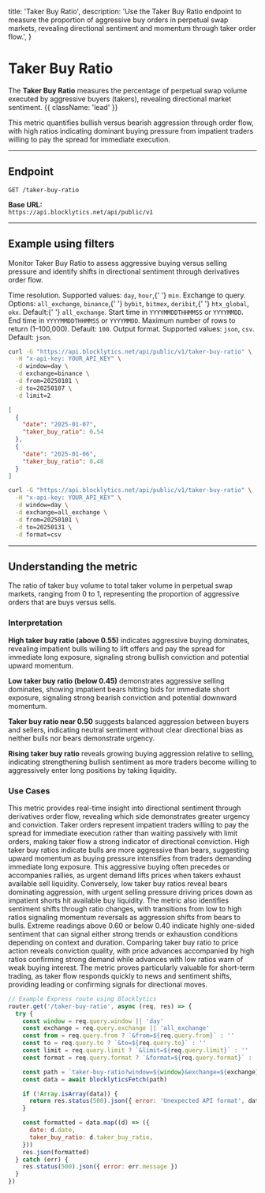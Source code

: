   title: 'Taker Buy Ratio',
  description:
    'Use the Taker Buy Ratio endpoint to measure the proportion of aggressive buy orders in perpetual swap markets, revealing directional sentiment and momentum through taker order flow.',
}

# Taker Buy Ratio

The **Taker Buy Ratio** measures the percentage of perpetual swap volume executed by aggressive buyers (takers), revealing directional market sentiment. {{ className: 'lead' }}

This metric quantifies bullish versus bearish aggression through order flow, with high ratios indicating dominant buying pressure from impatient traders willing to pay the spread for immediate execution.

---

## Endpoint

`GET /taker-buy-ratio`

**Base URL:**  
`https://api.blocklytics.net/api/public/v1`

---

## Example using filters

<Row>
  <Col>

Monitor Taker Buy Ratio to assess aggressive buying versus selling pressure and identify shifts in directional sentiment through derivatives order flow.

<Properties>
  <Property name="window" type="string">
    Time resolution. Supported values: <code>day</code>, <code>hour</code>,{' '}
    <code>min</code>.
  </Property>
  <Property name="exchange" type="string">
    Exchange to query. Options: <code>all_exchange</code>, <code>binance</code>,{' '}
    <code>bybit</code>, <code>bitmex</code>, <code>deribit</code>,{' '}
    <code>htx_global</code>, <code>okx</code>. Default:{' '}
    <code>all_exchange</code>.
  </Property>
  <Property name="from" type="string">
    Start time in <code>YYYYMMDDTHHMMSS</code> or <code>YYYYMMDD</code>.
  </Property>
  <Property name="to" type="string">
    End time in <code>YYYYMMDDTHHMMSS</code> or <code>YYYYMMDD</code>.
  </Property>
  <Property name="limit" type="integer">
    Maximum number of rows to return (1–100,000). Default: <code>100</code>.
  </Property>
  <Property name="format" type="string">
    Output format. Supported values: <code>json</code>, <code>csv</code>.
    Default: <code>json</code>.
  </Property>
</Properties>

  </Col>
  <Col>

```bash {title="Requesting Taker Buy Ratio data"}
curl -G "https://api.blocklytics.net/api/public/v1/taker-buy-ratio" \
  -H "x-api-key: YOUR_API_KEY" \
  -d window=day \
  -d exchange=binance \
  -d from=20250101 \
  -d to=20250107 \
  -d limit=2
```

```json {title="Sample JSON response"}
[
  {
    "date": "2025-01-07",
    "taker_buy_ratio": 0.54
  },
  {
    "date": "2025-01-06",
    "taker_buy_ratio": 0.48
  }
]
```

```bash {title="Exporting as CSV"}
curl -G "https://api.blocklytics.net/api/public/v1/taker-buy-ratio" \
  -H "x-api-key: YOUR_API_KEY" \
  -d window=day \
  -d exchange=all_exchange \
  -d from=20250101 \
  -d to=20250131 \
  -d format=csv
```

  </Col>
</Row>

---

## Understanding the metric

<Row>
  <Col>

<Properties>
  <Property name="taker_buy_ratio" type="number">
    The ratio of taker buy volume to total taker volume in perpetual swap
    markets, ranging from 0 to 1, representing the proportion of aggressive
    orders that are buys versus sells.
  </Property>
</Properties>

### Interpretation

**High taker buy ratio (above 0.55)** indicates aggressive buying dominates, revealing impatient bulls willing to lift offers and pay the spread for immediate long exposure, signaling strong bullish conviction and potential upward momentum.

**Low taker buy ratio (below 0.45)** demonstrates aggressive selling dominates, showing impatient bears hitting bids for immediate short exposure, signaling strong bearish conviction and potential downward momentum.

**Taker buy ratio near 0.50** suggests balanced aggression between buyers and sellers, indicating neutral sentiment without clear directional bias as neither bulls nor bears demonstrate urgency.

**Rising taker buy ratio** reveals growing buying aggression relative to selling, indicating strengthening bullish sentiment as more traders become willing to aggressively enter long positions by taking liquidity.

### Use Cases

This metric provides real-time insight into directional sentiment through derivatives order flow, revealing which side demonstrates greater urgency and conviction. Taker orders represent impatient traders willing to pay the spread for immediate execution rather than waiting passively with limit orders, making taker flow a strong indicator of directional conviction. High taker buy ratios indicate bulls are more aggressive than bears, suggesting upward momentum as buying pressure intensifies from traders demanding immediate long exposure. This aggressive buying often precedes or accompanies rallies, as urgent demand lifts prices when takers exhaust available sell liquidity. Conversely, low taker buy ratios reveal bears dominating aggression, with urgent selling pressure driving prices down as impatient shorts hit available buy liquidity. The metric also identifies sentiment shifts through ratio changes, with transitions from low to high ratios signaling momentum reversals as aggression shifts from bears to bulls. Extreme readings above 0.60 or below 0.40 indicate highly one-sided sentiment that can signal either strong trends or exhaustion conditions depending on context and duration. Comparing taker buy ratio to price action reveals conviction quality, with price advances accompanied by high ratios confirming strong demand while advances with low ratios warn of weak buying interest. The metric proves particularly valuable for short-term trading, as taker flow responds quickly to news and sentiment shifts, providing leading or confirming signals for directional moves.

  </Col>
  <Col>

```js {title="Node.js (Express) example"}
// Example Express route using Blocklytics
router.get('/taker-buy-ratio', async (req, res) => {
  try {
    const window = req.query.window || 'day'
    const exchange = req.query.exchange || 'all_exchange'
    const from = req.query.from ? `&from=${req.query.from}` : ''
    const to = req.query.to ? `&to=${req.query.to}` : ''
    const limit = req.query.limit ? `&limit=${req.query.limit}` : ''
    const format = req.query.format ? `&format=${req.query.format}` : ''

    const path = `taker-buy-ratio?window=${window}&exchange=${exchange}${from}${to}${limit}${format}`
    const data = await blocklyticsFetch(path)

    if (!Array.isArray(data)) {
      return res.status(500).json({ error: 'Unexpected API format', data })
    }

    const formatted = data.map((d) => ({
      date: d.date,
      taker_buy_ratio: d.taker_buy_ratio,
    }))
    res.json(formatted)
  } catch (err) {
    res.status(500).json({ error: err.message })
  }
})
```

  </Col>
</Row>
